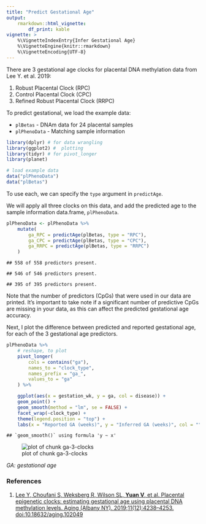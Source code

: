 ```yaml
---
title: "Predict Gestational Age"
output: 
    rmarkdown::html_vignette:
        df_print: kable
vignette: >
    %\VignetteIndexEntry{Infer Gestational Age}
    %\VignetteEngine{knitr::rmarkdown}
    %\VignetteEncoding{UTF-8}
---
```


There are 3 gestational age clocks for placental DNA methylation data from Lee 
Y. et al. 2019:

1.  Robust Placental Clock (RPC)
2.  Control Placental Clock (CPC)
3.  Refined Robust Placental Clock (RRPC)

To predict gestational, we load the example data:

- `plBetas` - DNAm data for 24 placental samples
- `plPhenoData` - Matching sample information


```r
library(dplyr) # for data wrangling
library(ggplot2) #  plotting
library(tidyr) # for pivot_longer
library(planet)

# load example data
data("plPhenoData")
data("plBetas")
```

To use each, we can specify the `type` argument in `predictAge`.

We will apply all three clocks on this data, and add the predicted age to the
sample information data.frame, `plPhenoData`.


```r
plPhenoData <- plPhenoData %>%
    mutate(
        ga_RPC = predictAge(plBetas, type = "RPC"),
        ga_CPC = predictAge(plBetas, type = "CPC"),
        ga_RRPC = predictAge(plBetas, type = "RRPC")
    )
```

```
## 558 of 558 predictors present.
```

```
## 546 of 546 predictors present.
```

```
## 395 of 395 predictors present.
```

Note that the number of predictors (CpGs) that were used in our data are 
printed. It's important to take note if a significant number of predictive CpGs
are missing in your data, as this can affect the predicted gestational age
accuracy.

Next, I plot the difference between predicted and reported gestational age, for
each of the 3 gestational age predictors.


```r
plPhenoData %>%
    # reshape, to plot
    pivot_longer(
        cols = contains("ga"),
        names_to = "clock_type",
        names_prefix = "ga_",
        values_to = "ga"
    ) %>%

    ggplot(aes(x = gestation_wk, y = ga, col = disease)) +
    geom_point() +
    geom_smooth(method = "lm", se = FALSE) +
    facet_wrap(~clock_type) +
    theme(legend.position = "top") +
    labs(x = "Reported GA (weeks)", y = "Inferred GA (weeks)", col = "")
```

```
## `geom_smooth()` using formula 'y ~ x'
```

![plot of chunk ga-3-clocks](fig/ga-3-clocks-1.png)

*GA: gestational age*

### References

1.  [Lee Y, Choufani S, Weksberg R, Wilson SL, **Yuan V**, et al. Placental
    epigenetic clocks: estimating gestational age using placental DNA
    methylation levels. Aging (Albany NY). 2019;11(12):4238–4253.
    doi:10.18632/aging.102049](https://www.ncbi.nlm.nih.gov/pmc/articles/
    PMC6628997/)
